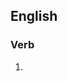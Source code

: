 {{also|co-opting}}

==English==

===Verb===
{{head|en|present participle}}

# {{present participle of|coopt|lang=en|nocat=1}}